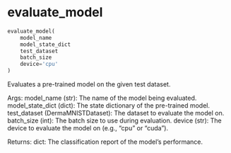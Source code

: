 # evaluate_model { #onco_derm_ai.evaluate_model }

```python
evaluate_model(
    model_name
    model_state_dict
    test_dataset
    batch_size
    device='cpu'
)
```

Evaluates a pre-trained model on the given test dataset.

Args:
    model_name (str): The name of the model being evaluated.
    model_state_dict (dict): The state dictionary of the pre-trained model.
    test_dataset (DermaMNISTDataset): The dataset to evaluate the model on.
    batch_size (int): The batch size to use during evaluation.
    device (str): The device to evaluate the model on (e.g., "cpu" or "cuda").

Returns:
    dict: The classification report of the model's performance.
